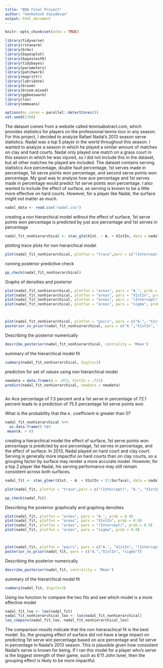 ```yaml
---
title: "BDA Final Project"
author: "Venkatesh Vasudevan"
output: html_document
---
```


```r
knitr::opts_chunk$set(echo = TRUE)

library(tidyverse)
library(rstanarm)
library(brms)
library(bayesplot)
library(bayestestR)
library(tidybayes)
library(parameters)
library(patchwork)
library(magrittr)
library(lubridate)
library(broom)
library(broom.mixed)
library(ggbeeswarm)
library(loo)
library(emmeans)

options(mc.cores = parallel::detectCores())
set.seed(1766)
```

The dataset comes from a website called tennisabstract.com, which provides statistics for players on the professional tennis tour in any season. 
For this project, I decided to analyze Rafael Nadal's 2013 season serve statistics. Nadal was a top 5 player in the world throughout this season. 
I wanted to analyze a season in which he played a similar amount of matches on clay and hard courts. 
Nadal only played one match on a grass court in this season in which he was injured, so I did not include this in the dataset, but all other matches he played are included. 
The dataset contains serving statistics Ace percentage, double fault percentage, 1st serves made in percentage, 1st serve points won percentage, and second serve points won percentage. 
My goal was to analyze how ace percentage and 1st serves made in percentage would predict 1st serve points won percentage. 
I also wanted to include the effect of surface, as serving is known to be a little more effective on hard courts. 
However, for a player like Nadal, the surface might not matter as much.
```r
nadal_data <- read.csv('nadal.csv')
```

creating a non hierarchical model without the effect of surface, 1st serve points won percentage is predicted by just ace percentage and 1st serves in percentage 
```r
nadal_fit_nonhierarchical <- stan_glm(X1st. ~ A. + X1stIn, data = nadal_data, adapt_delta = .999)
```

plotting trace plots for non hierarchical model
```r
plot(nadal_fit_nonhierarchical, plotfun = "trace",pars = c("(Intercept)", "A.", "X1stIn", "sigma"))
```
running posterior predictive check
```r
pp_check(nadal_fit_nonhierarchical)
```
Graphs of densities and posterior
```r
plot(nadal_fit_nonhierarchical, plotfun = "areas", pars = "A.", prob = 0.9)
plot(nadal_fit_nonhierarchical, plotfun = "areas", pars = "X1stIn", prob = 0.9)
plot(nadal_fit_nonhierarchical, plotfun = "areas", pars = "(Intercept)", prob = 0.9)
plot(nadal_fit_nonhierarchical, plotfun = "areas", pars = "sigma", prob = 0.9)



plot(nadal_fit_nonhierarchical, plotfun = "pairs", pars = c("A.", "X1stIn", "(Intercept)", "sigma"))
posterior_vs_prior(nadal_fit_nonhierarchical, pars = c("A.","X1stIn", "sigma"))
```
Describing the posterior numerically
```r
describe_posterior(nadal_fit_nonhierarchical, centrality = 'Mean')
```
summary of the hierarchical model fit
```r
summary(nadal_fit_nonhierarchical, digits=3)
```

prediction for set of values using non hierarchical model
```r
newdata = data.frame(A.= .073, X1stIn = .721)
predict(nadal_fit_nonhierarchical, newdata = newdata)
  
```
An Ace percentage of 7.3 percent and a 1st serve in percentage of 72.1 percent leads to a prediction of 75.5 percentage 1st serve points won


What is the probability that the `A.` coefficient is greater than 0?
```r
nadal_fit_nonhierarchical %>%
  as.data.frame() %$%
 mean(A. > 0)
```


creating a hierarchical model the effect of surface, 1st serve points won percentage is predicted by ace percentage, 1st serves in percentage, and the effect of surface. 
In 2013, Nadal played on hard court and clay court. 
Serving is generally more impactful on hard courts than on clay courts, so a grouping factor by surface may render a more accurate model. 
However, for a top 2 player like Nadal, his serving performance may still remain consistent across both surfaces.
```r
nadal_fit <- stan_glmer(X1st. ~ A. + X1stIn + (1|Surface), data = nadal_data, adapt_delta = .999)
```
```r
plot(nadal_fit, plotfun = "trace",pars = c("(Intercept)", "A.", "X1stIn", "sigma"))
```
```r
pp_check(nadal_fit) 
```

Describing the posterior graphically and graphing densities
```r
plot(nadal_fit, plotfun = "areas", pars = "A.", prob = 0.9)
plot(nadal_fit, plotfun = "areas", pars = "X1stIn", prob = 0.9)
plot(nadal_fit, plotfun = "areas", pars = "(Intercept)", prob = 0.9)
plot(nadal_fit, plotfun = "areas", pars = "sigma", prob = 0.9)



plot(nadal_fit, plotfun = "pairs", pars = c("A.", "X1stIn", "(Intercept)", "sigma"))
posterior_vs_prior(nadal_fit, pars = c("A.","X1stIn", "sigma"))
```
Describing the posterior numerically
```r
describe_posterior(nadal_fit, centrality = 'Mean')
```
summary of the hierarchical model fit
```r
summary(nadal_fit, digits=3)
```

Using loo function to compare the two fits and see which model is a more effective model
```r
nadal_fit_loo <- loo(nadal_fit)
nadal_fit_nonhierarchical_loo <- loo(nadal_fit_nonhierarchical)
loo_compare(nadal_fit_loo, nadal_fit_nonhierarchical_loo)
```
The comparison results indicate that the non hierarachical fit is the best model. 
So, the grouping effect of surface did not have a large impact on predicting 1st serve win percentage based on ace percentage and 1st serve in percentage in Nadal's 2013 season. 
This is plausible given how consistent Nadal's serve is known for being. 
If I ran this model for a player who's serve is the biggest strength of their game, such as 6'11 John Isner, then the grouping effect is likely to be more impactful.

